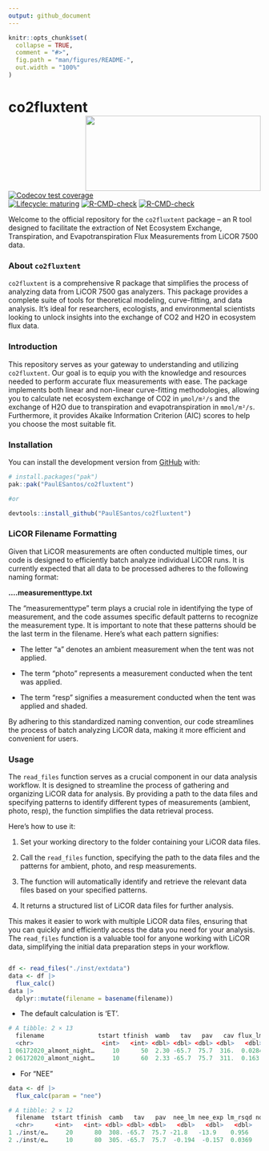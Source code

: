 ```yaml
---
output: github_document
---
```


<!-- README.md is generated from README.Rmd. Please edit that file -->

```r
knitr::opts_chunk$set(
  collapse = TRUE,
  comment = "#>",
  fig.path = "man/figures/README-",
  out.width = "100%"
)
```

# co2fluxtent <a href='https://github.com/PaulESantos/co2fluxtent'><img src='man/figures/tent.jfif' align="right" height="150" width="350" /></a>

<!-- badges: start -->

[![Codecov test coverage](https://codecov.io/gh/r-lib/lifecycle/branch/master/graph/badge.svg)](https://app.codecov.io/gh/r-lib/lifecycle?branch=master)  
[![Lifecycle: maturing](https://img.shields.io/badge/lifecycle-maturing-blue.svg)](https://lifecycle.r-lib.org/articles/stages.html#maturing)
[![R-CMD-check](https://github.com/PaulESantos/co2fluxtent/workflows/R-CMD-check/badge.svg)](https://github.com/PaulESantos/co2fluxtent/actions)
[![R-CMD-check](https://github.com/PaulESantos/co2fluxtent/actions/workflows/R-CMD-check.yaml/badge.svg)](https://github.com/PaulESantos/co2fluxtent/actions/workflows/R-CMD-check.yaml)
<!-- badges: end -->




Welcome to the official repository for the `co2fluxtent` package – an R tool designed to facilitate the extraction of Net Ecosystem Exchange, Transpiration, and Evapotranspiration Flux Measurements from LiCOR 7500 data. 

### About `co2fluxtent`

`co2fluxtent` is a comprehensive R package that simplifies the process of analyzing data from LiCOR 7500 gas analyzers. This package provides a complete suite of tools for theoretical modeling, curve-fitting, and data analysis. It's ideal for researchers, ecologists, and environmental scientists looking to unlock insights into the exchange of CO2 and H2O in ecosystem flux data.

### Introduction

This repository serves as your gateway to understanding and utilizing `co2fluxtent`. Our goal is to equip you with the knowledge and resources needed to perform accurate flux measurements with ease. The package implements both linear and non-linear curve-fitting methodologies, allowing you to calculate net ecosystem exchange of CO2 in `µmol/m²/s` and the exchange of H2O due to transpiration and evapotranspiration in `mmol/m²/s`. Furthermore, it provides Akaike Information Criterion (AIC) scores to help you choose the most suitable fit.




### Installation

You can install the development version from [GitHub](https://github.com/) with:

``` r
# install.packages("pak")
pak::pak("PaulESantos/co2fluxtent")

#or

devtools::install_github("PaulESantos/co2fluxtent")

```

### LiCOR Filename Formatting

Given that LiCOR measurements are often conducted multiple times, our code is designed to efficiently batch analyze individual LiCOR runs. It is currently expected that all data to be processed adheres to the following naming format:

**....measurementtype.txt**

The "measurementtype" term plays a crucial role in identifying the type of measurement, and the code assumes specific default patterns to recognize the measurement type. It is important to note that these patterns should be the last term in the filename. Here's what each pattern signifies:

- The letter "a" denotes an ambient measurement when the tent was not applied.

- The term "photo" represents a measurement conducted when the tent was applied.

- The term "resp" signifies a measurement conducted when the tent was applied and shaded.

By adhering to this standardized naming convention, our code streamlines the process of batch analyzing LiCOR data, making it more efficient and convenient for users.

### Usage

The `read_files` function serves as a crucial component in our data analysis workflow. It is designed to streamline the process of gathering and organizing LiCOR data for analysis. By providing a path to the data files and specifying patterns to identify different types of measurements (ambient, photo, resp), the function simplifies the data retrieval process.

Here's how to use it:

1. Set your working directory to the folder containing your LiCOR data files.

2. Call the `read_files` function, specifying the path to the data files and the patterns for ambient, photo, and resp measurements.

3. The function will automatically identify and retrieve the relevant data files based on your specified patterns.

4. It returns a structured list of LiCOR data files for further analysis.

This makes it easier to work with multiple LiCOR data files, ensuring that you can quickly and efficiently access the data you need for your analysis. The `read_files` function is a valuable tool for anyone working with LiCOR data, simplifying the initial data preparation steps in your workflow.

```r

df <- read_files("./inst/extdata")
data <- df |> 
  flux_calc()
data |> 
  dplyr::mutate(filename = basename(filename)) 
```

 - The default calculation is 'ET'.
``` r
# A tibble: 2 × 13
  filename               tstart tfinish  wamb   tav   pav   cav flux_lm flux_nlm lm_rsqd non_linear_sigma aic_lm aic_nlm
  <chr>                   <int>   <int> <dbl> <dbl> <dbl> <dbl>   <dbl>    <dbl>   <dbl>            <dbl>  <dbl>   <dbl>
1 06172020_almont_night…     10      50  2.30 -65.7  75.7  316.  0.0284   0.0241   0.575          0.00530  -311.   -302.
2 06172020_almont_night…     10      60  2.33 -65.7  75.7  311.  0.163    0.144    0.908          0.0145   -289.   -278.
```

- For "NEE"

``` r
data <- df |> 
  flux_calc(param = "nee")
```


```r
# A tibble: 2 × 12
  filename  tstart tfinish  camb   tav   pav  nee_lm nee_exp lm_rsqd non_linear_sigma aic_lm aic_nlm
  <chr>      <int>   <int> <dbl> <dbl> <dbl>   <dbl>   <dbl>   <dbl>            <dbl>  <dbl>   <dbl>
1 ./inst/e…     20      80  308. -65.7  75.7 -21.8   -13.9    0.956             3.00   223.    306. 
2 ./inst/e…     10      80  305. -65.7  75.7  -0.194  -0.157  0.0369            0.364   60.9    61.2
```

